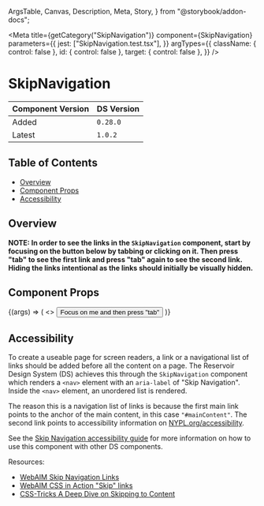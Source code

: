   ArgsTable,
  Canvas,
  Description,
  Meta,
  Story,
} from "@storybook/addon-docs";


<Meta
  title={getCategory("SkipNavigation")}
  component={SkipNavigation}
  parameters={{
    jest: ["SkipNavigation.test.tsx"],
  }}
  argTypes={{
    className: { control: false },
    id: { control: false },
    target: { control: false },
  }}
/>

# SkipNavigation

| Component Version | DS Version |
| ----------------- | ---------- |
| Added             | `0.28.0`   |
| Latest            | `1.0.2`    |

## Table of Contents

- [Overview](#overview)
- [Component Props](#component-props)
- [Accessibility](#accessibility)

## Overview

<Description of={SkipNavigation} />

**NOTE: In order to see the links in the `SkipNavigation` component, start by focusing
on the button below by tabbing or clicking on it. Then press "tab" to see the
first link and press "tab" again to see the second link. Hiding the links
intentional as the links should initially be visually hidden.**

## Component Props

<Canvas>
  <Story
    name="SkipNavigation with Controls"
    args={{
      className: undefined,
      id: "skip-nav",
      target: "mainContent",
    }}
  >
    {(args) => (
      <>
        <Button id="example-btn">Focus on me and then press "tab"</Button>
        <SkipNavigation {...args} />
      </>
    )}
  </Story>
</Canvas>

<ArgsTable story="SkipNavigation with Controls" />

## Accessibility

To create a useable page for screen readers, a link or a navigational list of
links should be added before all the content on a page. The Reservoir Design
System (DS) achieves this through the `SkipNavigation` component which renders
a `<nav>` element with an `aria-label` of "Skip Navigation". Inside the `<nav>`
element, an unordered list is rendered.

The reason this is a navigation list of links is because the first main link
points to the anchor of the main content, in this case `"#mainContent"`. The
second link points to accessibility information on [NYPL.org/accessibility](https://nypl.org/accessibility).

See the [Skip Navigation accessibility guide](https://nypl.github.io/nypl-design-system/storybook-static/?path=/story/accessibility-guide-skip-navigation--page)
for more information on how to use this component with other DS components.

Resources:

- [WebAIM Skip Navigation Links](https://webaim.org/techniques/skipnav/)
- [WebAIM CSS in Action "Skip" links](https://webaim.org/techniques/css/invisiblecontent/#skipnavlinks)
- [CSS-Tricks A Deep Dive on Skipping to Content](https://css-tricks.com/a-deep-dive-on-skipping-to-content/)
